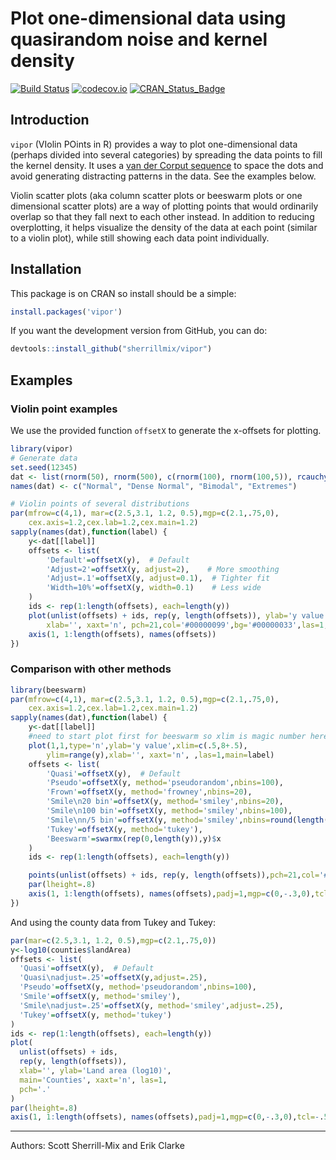 # Plot one-dimensional data using quasirandom noise and kernel density

[![Build Status](https://travis-ci.org/sherrillmix/vipor.svg?branch=master)](https://travis-ci.org/sherrillmix/vipor)
[![codecov.io](https://codecov.io/github/sherrillmix/vipor/coverage.svg?branch=master)](https://codecov.io/github/sherrillmix/vipor?branch=master)
[![CRAN_Status_Badge](http://www.r-pkg.org/badges/version/vipor)](https://cran.r-project.org/package=vipor)

## Introduction

`vipor` (VIolin POints in R) provides a way to plot one-dimensional data (perhaps divided into several categories) by spreading the data points to fill the kernel density. It uses a [van der Corput sequence](http://en.wikipedia.org/wiki/Van_der_Corput_sequence) to space the dots and avoid generating distracting patterns in the data. See the examples below.

Violin scatter plots (aka column scatter plots or beeswarm plots or one dimensional scatter plots) are a way of plotting points that would ordinarily overlap so that they fall next to each other instead. In addition to reducing overplotting, it helps visualize the density of the data at each point (similar to a violin plot), while still showing each data point individually.

## Installation
This package is on CRAN so install should be a simple:
```r
install.packages('vipor')
```

If you want the development version from GitHub, you can do:

```r
devtools::install_github("sherrillmix/vipor")
```

## Examples

### Violin point examples

We use the provided function `offsetX` to generate the x-offsets for plotting.
```r
library(vipor)
# Generate data
set.seed(12345)
dat <- list(rnorm(50), rnorm(500), c(rnorm(100), rnorm(100,5)), rcauchy(100))
names(dat) <- c("Normal", "Dense Normal", "Bimodal", "Extremes")

# Violin points of several distributions
par(mfrow=c(4,1), mar=c(2.5,3.1, 1.2, 0.5),mgp=c(2.1,.75,0),
	cex.axis=1.2,cex.lab=1.2,cex.main=1.2)
sapply(names(dat),function(label) {
	y<-dat[[label]]
	offsets <- list(
		'Default'=offsetX(y),  # Default
		'Adjust=2'=offsetX(y, adjust=2),    # More smoothing
		'Adjust=.1'=offsetX(y, adjust=0.1),  # Tighter fit
		'Width=10%'=offsetX(y, width=0.1)    # Less wide
	)  
	ids <- rep(1:length(offsets), each=length(y))
	plot(unlist(offsets) + ids, rep(y, length(offsets)), ylab='y value',
		xlab='', xaxt='n', pch=21,col='#00000099',bg='#00000033',las=1,main=label)
	axis(1, 1:length(offsets), names(offsets))
})
```


### Comparison with other methods
```r
library(beeswarm)
par(mfrow=c(4,1), mar=c(2.5,3.1, 1.2, 0.5),mgp=c(2.1,.75,0),
	cex.axis=1.2,cex.lab=1.2,cex.main=1.2)
sapply(names(dat),function(label) {
	y<-dat[[label]]
	#need to start plot first for beeswarm so xlim is magic number here
	plot(1,1,type='n',ylab='y value',xlim=c(.5,8+.5),
		ylim=range(y),xlab='', xaxt='n', ,las=1,main=label)
	offsets <- list(
		'Quasi'=offsetX(y),  # Default
		'Pseudo'=offsetX(y, method='pseudorandom',nbins=100),
		'Frown'=offsetX(y, method='frowney',nbins=20),
		'Smile\n20 bin'=offsetX(y, method='smiley',nbins=20),
		'Smile\n100 bin'=offsetX(y, method='smiley',nbins=100),
		'Smile\nn/5 bin'=offsetX(y, method='smiley',nbins=round(length(y)/5)),
		'Tukey'=offsetX(y, method='tukey'),
		'Beeswarm'=swarmx(rep(0,length(y)),y)$x
	)
	ids <- rep(1:length(offsets), each=length(y))

	points(unlist(offsets) + ids, rep(y, length(offsets)),pch=21,col='#00000099',bg='#00000033')
	par(lheight=.8)
	axis(1, 1:length(offsets), names(offsets),padj=1,mgp=c(0,-.3,0),tcl=-.5)
})
```

And using the county data from Tukey and Tukey:
```r
par(mar=c(2.5,3.1, 1.2, 0.5),mgp=c(2.1,.75,0))
y<-log10(counties$landArea)
offsets <- list(
  'Quasi'=offsetX(y),  # Default
  'Quasi\nadjust=.25'=offsetX(y,adjust=.25),
  'Pseudo'=offsetX(y, method='pseudorandom',nbins=100),
  'Smile'=offsetX(y, method='smiley'),
  'Smile\nadjust=.25'=offsetX(y, method='smiley',adjust=.25),
  'Tukey'=offsetX(y, method='tukey')
)
ids <- rep(1:length(offsets), each=length(y))
plot(
  unlist(offsets) + ids,
  rep(y, length(offsets)),
  xlab='', ylab='Land area (log10)',
  main='Counties', xaxt='n', las=1,
  pch='.'
)
par(lheight=.8)
axis(1, 1:length(offsets), names(offsets),padj=1,mgp=c(0,-.3,0),tcl=-.5)
```

------
Authors: Scott Sherrill-Mix and Erik Clarke

